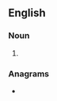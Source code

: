 ==English==

===Noun===
{{head|en|noun plural form}}

# {{plural of|tarse|lang=en}}

===Anagrams===
* {{anagrams|en|Saters|TASers|Tasers|assert|asters|setars|stares|stears|tasers}}